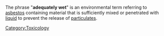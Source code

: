 The phrase "'''adequately wet'''" is an environmental term referring to [[asbestos]] containing material that is sufficiently mixed or penetrated with [[liquid]] to prevent the release of [[particulate]]s.

{{sci-stub}}

[[Category:Toxicology]]